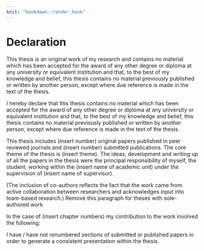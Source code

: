 ```yaml
---
knit: "bookdown::render_book"
---
```


# Declaration {-}

\emph{(Standard thesis)}

This thesis is an original work of my research and contains no material which has been accepted for the award of any other degree or diploma at any university or equivalent institution and that, to the best of my knowledge and belief, this thesis contains no material previously published or written by another person, except where due reference is made in the text of the thesis.

\emph{(Thesis including published works declaration)}

I hereby declare that this thesis contains no material which has been accepted for the award of any other degree or diploma at any university or equivalent institution and that, to the best of my knowledge and belief, this thesis contains no material previously published or written by another person, except where due reference is made in the text of the thesis. 

This thesis includes (insert number) original papers published in peer reviewed journals and (insert number) submitted publications. The core theme of the thesis is (insert theme). The ideas, development and writing up of all the papers in the thesis were the principal responsibility of myself, the student, working within the (insert name of academic unit) under the supervision of (insert name of supervisor).
	
(The inclusion of co-authors reflects the fact that the work came from active collaboration between researchers and acknowledges input into team-based research.) Remove this paragraph for theses with sole-authored work

In the case of (insert chapter numbers) my contribution to the work involved the following:

I have / have not renumbered sections of submitted or published papers in order to generate a consistent presentation within the thesis.

\begin{table}
\centering\footnotesize\tabcolsep=0.12cm
\begin{tabular}{|p{1cm}|p{2cm}|p{1.5cm}|p{3.5cm}|p{3.5cm}|p{1.5cm}|}
\hline
\textbf{Thesis Chapter}  & \textbf{Publication Title}  & \textbf{Status (published, in press, accepted or returned for revision)}  &  \textbf{Nature and} {\%} \textbf{of student contribution} & \textbf{Co-author name(s) Nature and} {\%} \textbf{of Co-author’s contribution} &  \textbf{Co-author(s), Monash student Y/N} \\ \hline
2 & xx & xx  & xx & xx & \multicolumn{1}{c|}{N}   \\
\hline
3 & xx & xx  & xx & xx  & \multicolumn{1}{c|}{N}   \\
\hline
4 & xx & xx  & xx & xx & \multicolumn{1}{c|}{N}    \\
\hline
5 & xx & xx  & xx & xx & \multicolumn{1}{c|}{N}   \\
\hline
\end{tabular}
\end{table}

\textbf{Student name:} \authorname

\textbf{Student signature:}

\textbf{Date:}
